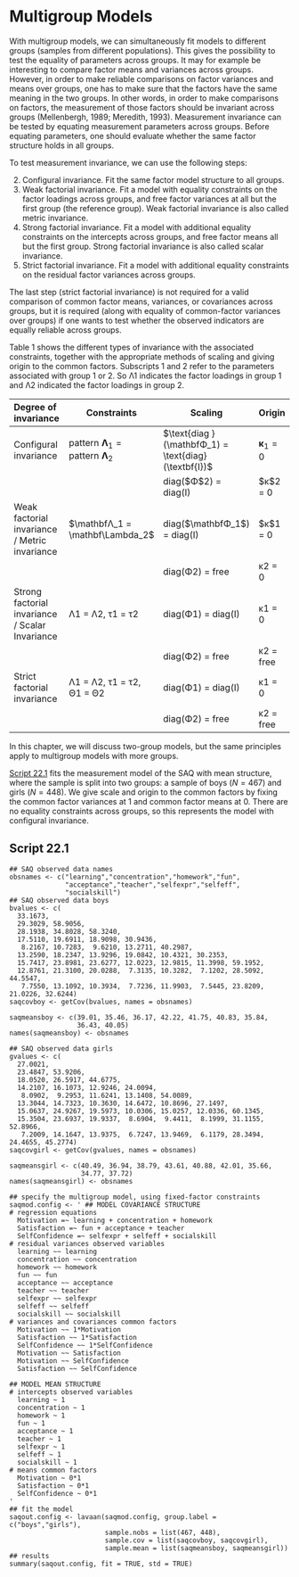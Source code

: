 # Multigroup Models {#ch22}

With multigroup models, we can simultaneously fit models to different groups (samples from different populations). This gives the possibility to test the equality of parameters across groups. It may for example be interesting to compare factor means and variances across groups. However, in order to make reliable comparisons on factor variances and means over groups, one has to make sure that the factors have the same meaning in the two groups. In other words, in order to make comparisons on factors, the measurement of those factors should be invariant across groups (Mellenbergh, 1989; Meredith, 1993). Measurement invariance can be tested by equating measurement parameters across groups. Before equating parameters, one should evaluate whether the same factor structure holds in all groups.

To test measurement invariance, we can use the following steps:

2.	Configural invariance. Fit the same factor model structure to all groups.
3.	Weak factorial invariance. Fit a model with equality constraints on the factor loadings across groups, and free factor variances at all but the first group (the reference group). Weak factorial invariance is also called metric invariance. 
4.	Strong factorial invariance. Fit a model with additional equality constraints on the intercepts across groups, and free factor means all but the first group. Strong factorial invariance is also called scalar invariance. 
5.	Strict factorial invariance. Fit a model with additional equality constraints on the residual factor variances across groups.

The last step (strict factorial invariance) is not required for a valid comparison of common factor means, variances, or covariances across groups, but it is required (along with equality of common-factor variances over groups) if one wants to test whether the observed indicators are equally reliable across groups.

Table 1 shows the different types of invariance with the associated constraints, together with the appropriate methods of scaling and giving origin to the common factors. Subscripts 1 and 2 refer to the parameters associated with group 1 or 2. So Λ1 indicates the factor loadings in group 1 and Λ2  indicated the factor loadings in group 2. 

| **Degree of invariance**                        | **Constraints**           | **Scaling**        | **Origin** |
|:------------------------------------------------|---------------------------|--------------------|------------|
| Configural invariance                           | $\text{pattern } \mathbf{Λ}_1 = \text{pattern } \mathbf{Λ}_2$   | $\text{diag }(\mathbfΦ_1) = \text{diag}(\textbf{I})$ | $\mathbf{κ}_1 = 0$     |
|                                                 |                           | diag($Φ$2) = diag(I) | $κ$2 = 0     |
| Weak factorial invariance / Metric invariance   | $\mathbfΛ_1 = \mathbf\Lambda_2$                   | diag($\mathbfΦ_1$) = diag(I) | $κ$1 = 0     |
|                                                 |                           | diag(Φ2) = free    | κ2 = 0     |
| Strong factorial invariance / Scalar Invariance | Λ1 = Λ2,  τ1 = τ2         | diag(Φ1) = diag(I) | κ1 = 0     |
|                                                 |                           | diag(Φ2) = free    | κ2 = free  |
| Strict factorial invariance                     | Λ1 = Λ2, τ1 = τ2, Θ1 = Θ2 | diag(Φ1) = diag(I) | κ1 = 0     |
|                                                 |                           | diag(Φ2) = free    | κ2 = free  |

In this chapter, we will discuss two-group models, but the same principles apply to multigroup models with more groups. 

[Script 22.1](#script-22.1) fits the measurement model of the SAQ with mean structure, where the sample is split into two groups: a sample of boys ($N = 467$) and girls ($N = 448$). We give scale and origin to the common factors by fixing the common factor variances at 1 and common factor means at 0. There are no equality constraints across groups, so this represents the model with configural invariance. 

## Script 22.1 {-}
```
## SAQ observed data names
obsnames <- c("learning","concentration","homework","fun",
              "acceptance","teacher","selfexpr","selfeff",
              "socialskill")
## SAQ observed data boys
bvalues <- c(
  33.1673,
  29.3029, 58.9056,
  28.1938, 34.8028, 58.3240,
  17.5110, 19.6911, 18.9098, 30.9436,
   8.2167, 10.7283,  9.6210, 13.2711, 40.2987,
  13.2590, 18.2347, 13.9296, 19.0842, 10.4321, 30.2353,
  15.7417, 23.8981, 23.6277, 12.0223, 12.9815, 11.3998, 59.1952,
  12.8761, 21.3100, 20.0288,  7.3135, 10.3282,  7.1202, 28.5092, 44.5547,
   7.7550, 13.1092, 10.3934,  7.7236, 11.9903,  7.5445, 23.8209, 21.0226, 32.6244)
saqcovboy <- getCov(bvalues, names = obsnames)

saqmeansboy <- c(39.01, 35.46, 36.17, 42.22, 41.75, 40.83, 35.84,
                 36.43, 40.05)
names(saqmeansboy) <- obsnames

## SAQ observed data girls
gvalues <- c(
  27.0021,
  23.4847, 53.9206,
  18.0520, 26.5917, 44.6775,
  14.2107, 16.1073, 12.9246, 24.0094,
   8.0902,  9.2953, 11.6241, 13.1408, 54.0089,
  13.3044, 14.7323, 10.3630, 14.6472, 10.8696, 27.1497,
  15.0637, 24.9267, 19.5973, 10.0306, 15.0257, 12.0336, 60.1345,
  15.3504, 23.6937, 19.9337,  8.6904,  9.4411,  8.1999, 31.1155, 52.8966,
   7.2009, 14.1647, 13.9375,  6.7247, 13.9469,  6.1179, 28.3494, 24.4655, 45.2774) 
saqcovgirl <- getCov(gvalues, names = obsnames)

saqmeansgirl <- c(40.49, 36.94, 38.79, 43.61, 40.88, 42.01, 35.66,
                  34.77, 37.72)
names(saqmeansgirl) <- obsnames

## specify the multigroup model, using fixed-factor constraints
saqmod.config <- ' ## MODEL COVARIANCE STRUCTURE
# regression equations
  Motivation =~ learning + concentration + homework
  Satisfaction =~ fun + acceptance + teacher
  SelfConfidence =~ selfexpr + selfeff + socialskill
# residual variances observed variables 
  learning ~~ learning
  concentration ~~ concentration
  homework ~~ homework
  fun ~~ fun
  acceptance ~~ acceptance
  teacher ~~ teacher
  selfexpr ~~ selfexpr
  selfeff ~~ selfeff
  socialskill ~~ socialskill
# variances and covariances common factors
  Motivation ~~ 1*Motivation
  Satisfaction ~~ 1*Satisfaction
  SelfConfidence ~~ 1*SelfConfidence
  Motivation ~~ Satisfaction
  Motivation ~~ SelfConfidence
  Satisfaction ~~ SelfConfidence

## MODEL MEAN STRUCTURE
# intercepts observed variables
  learning ~ 1
  concentration ~ 1
  homework ~ 1
  fun ~ 1
  acceptance ~ 1
  teacher ~ 1
  selfexpr ~ 1
  selfeff ~ 1
  socialskill ~ 1
# means common factors
  Motivation ~ 0*1
  Satisfaction ~ 0*1
  SelfConfidence ~ 0*1
'
## fit the model
saqout.config <- lavaan(saqmod.config, group.label = c("boys","girls"),
                        sample.nobs = list(467, 448),
                        sample.cov = list(saqcovboy, saqcovgirl), 
                        sample.mean = list(saqmeansboy, saqmeansgirl)) ## results
summary(saqout.config, fit = TRUE, std = TRUE)
```


